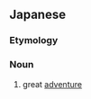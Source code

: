 ==Japanese==
{{ja-kanjitab|だい|ぼう|けん|yomi=o}}

===Etymology===
{{prefix|大|冒険|t1=great|t2=adventure|lang=ja|sort=たいぼうけん'}}

===Noun===
{{ja-noun|だいぼうけん}}

# great [[adventure]]